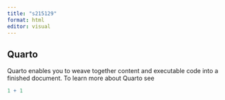 ```yaml
---
title: "s215129"
format: html
editor: visual
---
```


## Quarto

Quarto enables you to weave together content and executable code into a finished document. To learn more about Quarto see

```r
1 + 1
```
